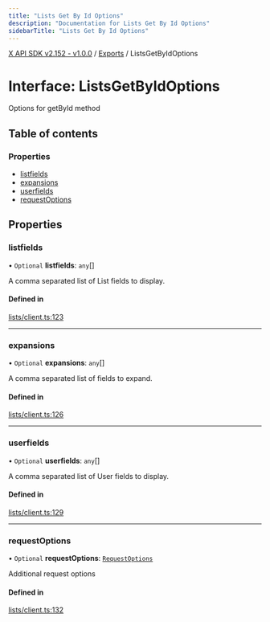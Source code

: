 ```yaml
---
title: "Lists Get By Id Options"
description: "Documentation for Lists Get By Id Options"
sidebarTitle: "Lists Get By Id Options"
---
```


[X API SDK v2.152 - v1.0.0](../README.md) / [Exports](../modules.md) / ListsGetByIdOptions

# Interface: ListsGetByIdOptions

Options for getById method

## Table of contents

### Properties

- [listfields](ListsGetByIdOptions.md#listfields)
- [expansions](ListsGetByIdOptions.md#expansions)
- [userfields](ListsGetByIdOptions.md#userfields)
- [requestOptions](ListsGetByIdOptions.md#requestoptions)

## Properties

### listfields

• `Optional` **listfields**: `any`[]

A comma separated list of List fields to display.

#### Defined in

[lists/client.ts:123](https://github.com/xdevplatform/xdk/blob/ad4172ef5f68f089e0f077a190b271016dd35bf7/xdk/typescript/src/lists/client.ts#L123)

___

### expansions

• `Optional` **expansions**: `any`[]

A comma separated list of fields to expand.

#### Defined in

[lists/client.ts:126](https://github.com/xdevplatform/xdk/blob/ad4172ef5f68f089e0f077a190b271016dd35bf7/xdk/typescript/src/lists/client.ts#L126)

___

### userfields

• `Optional` **userfields**: `any`[]

A comma separated list of User fields to display.

#### Defined in

[lists/client.ts:129](https://github.com/xdevplatform/xdk/blob/ad4172ef5f68f089e0f077a190b271016dd35bf7/xdk/typescript/src/lists/client.ts#L129)

___

### requestOptions

• `Optional` **requestOptions**: [`RequestOptions`](RequestOptions.md)

Additional request options

#### Defined in

[lists/client.ts:132](https://github.com/xdevplatform/xdk/blob/ad4172ef5f68f089e0f077a190b271016dd35bf7/xdk/typescript/src/lists/client.ts#L132)
